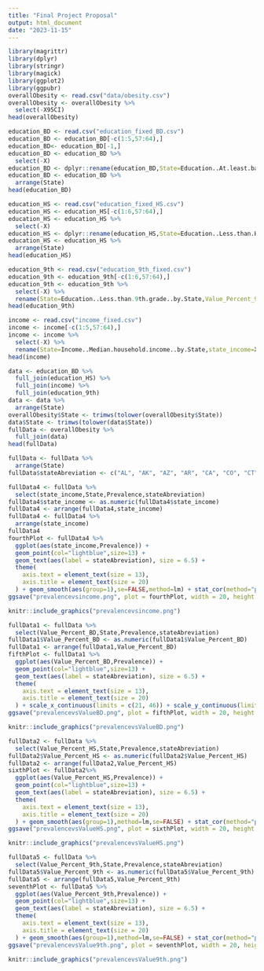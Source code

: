 ```yaml
---
title: "Final Project Proposal"
output: html_document
date: "2023-11-15"
---
```


```r
library(magrittr)
library(dplyr)
library(stringr)
library(magick)
library(ggplot2)
library(ggpubr)
overallObesity <- read.csv("data/obesity.csv")
overallObesity <- overallObesity %>%
  select(-X95CI)
head(overallObesity)
```

```r
education_BD <- read.csv("education_fixed_BD.csv")
education_BD <- education_BD[-c(1:5,57:64),]
education_BD<- education_BD[-1,]
education_BD <- education_BD %>%
  select(-X)
education_BD <- dplyr::rename(education_BD,State=Education..At.least.bachelors.degree..by.State,Value_Percent_BD=X.1,people_BD=X.2,rank_BD=X.3)
education_BD <- education_BD %>%
  arrange(State)
head(education_BD)
```

```r
education_HS <- read.csv("education_fixed_HS.csv")
education_HS <- education_HS[-c(1:6,57:64),]
education_HS <- education_HS %>%
  select(-X)
education_HS <- dplyr::rename(education_HS,State=Education..Less.than.High.School..by.State,Value_Percent_HS=X.1,people_HS=X.2,rank_HS=X.3)
education_HS <- education_HS %>%
  arrange(State)
head(education_HS)
```

```r
education_9th <- read.csv("education_9th_fixed.csv")
education_9th <- education_9th[-c(1:6,57:64),]
education_9th <- education_9th %>%
  select(-X) %>%
  rename(State=Education..Less.than.9th.grade..by.State,Value_Percent_9th=X.1,people_9th=X.2,rank_9th=X.3)
head(education_9th)
```

```r
income <- read.csv("income_fixed.csv")
income <- income[-c(1:5,57:64),]
income <- income %>%
  select(-X) %>%
  rename(State=Income..Median.household.income..by.State,state_income=X.1,income_rank=X.2)
head(income)
```


```r
data <- education_BD %>%
  full_join(education_HS) %>%
  full_join(income) %>%
  full_join(education_9th)
data <- data %>%
  arrange(State)
overallObesity$State <- trimws(tolower(overallObesity$State))
data$State <- trimws(tolower(data$State))
fullData <- overallObesity %>%
  full_join(data)
head(fullData)
```

```r
fullData <- fullData %>%
  arrange(State)
fullData$stateAbreviation <- c("AL", "AK", "AZ", "AR", "CA", "CO", "CT", "DC", "DE", "FL", "GA", "GU", "HI", "ID", "IL", "IN", "IA", "KS", "KY", "LA", "ME", "MD", "MA", "MI", "MN", "MS", "MO", "MT", "NE", "NV", "NH", "NJ", "NM", "NY", "NC", "ND", "OH", "OK", "OR", "PA", "PR", "RI", "SC", "SD", "TN", "TX", "UT", "VT", "VI", "VA", "WA", "WV", "WI", "WY")
```

```r
fullData4 <- fullData %>%
  select(state_income,State,Prevalence,stateAbreviation)
fullData4$state_income <- as.numeric(fullData4$state_income)
fullData4 <- arrange(fullData4,state_income)
fullData4 <- fullData4 %>%
  arrange(state_income)
fullData4
fourthPlot <- fullData4 %>%
  ggplot(aes(state_income,Prevalence)) + 
  geom_point(col="lightblue",size=13) +
  geom_text(aes(label = stateAbreviation), size = 6.5) +
  theme(
    axis.text = element_text(size = 13),
    axis.title = element_text(size = 20)
  ) + geom_smooth(aes(group=1),se=FALSE,method=lm) + stat_cor(method="pearson",label.x=81000,label.y=40) + labs(title="Prevalence in obesity vs State income",subtitle="dataset from the U.S. Department of Health and Human Services",x="State income($)", y="prevalence in obesity(%)")
ggsave("prevalencevsincome.png", plot = fourthPlot, width = 20, height = 8, units = "in")
```

```r
knitr::include_graphics("prevalencevsincome.png")
```

```r
fullData1 <- fullData %>%
  select(Value_Percent_BD,State,Prevalence,stateAbreviation)
fullData1$Value_Percent_BD <- as.numeric(fullData1$Value_Percent_BD)
fullData1 <- arrange(fullData1,Value_Percent_BD)
fifthPlot <- fullData1 %>%
  ggplot(aes(Value_Percent_BD,Prevalence)) + 
  geom_point(col="lightblue",size=13) +
  geom_text(aes(label = stateAbreviation), size = 6.5) + 
  theme(
    axis.text = element_text(size = 13),
    axis.title = element_text(size = 20)
  ) + scale_x_continuous(limits = c(21, 46)) + scale_y_continuous(limits = c(25, 42)) + stat_cor(method="pearson",label.x=40,label.y=40) + geom_smooth(aes(group=1),method=lm,se=FALSE) + labs(title="Prevalence in obesity vs percent of people with at least a bachelor's degree",subtitle="dataset from the U.S. Department of Health and Human Services",x="% of people", y="prevalence in obesity(%)")
ggsave("prevalencevsValueBD.png", plot = fifthPlot, width = 20, height = 8, units = "in")
```

```r
knitr::include_graphics("prevalencevsValueBD.png")
```

```r
fullData2 <- fullData %>%
  select(Value_Percent_HS,State,Prevalence,stateAbreviation)
fullData2$Value_Percent_HS <- as.numeric(fullData2$Value_Percent_HS)
fullData2 <- arrange(fullData2,Value_Percent_HS)
sixthPlot <- fullData2%>%
  ggplot(aes(Value_Percent_HS,Prevalence)) + 
  geom_point(col="lightblue",size=13) +
  geom_text(aes(label = stateAbreviation), size = 6.5) +
  theme(
    axis.text = element_text(size = 13),
    axis.title = element_text(size = 20)
  ) + geom_smooth(aes(group=1),method=lm,se=FALSE) + stat_cor(method="pearson",label.x=7,label.y=40) + labs(title="Prevalence in obesity vs percent of people with less than high school education",subtitle="dataset from the U.S. Department of Health and Human Services",x="% of people", y="prevalence in obesity(%)")
ggsave("prevalencevsValueHS.png", plot = sixthPlot, width = 20, height = 8, units = "in")
```

```r
knitr::include_graphics("prevalencevsValueHS.png")
```

```r
fullData5 <- fullData %>%
  select(Value_Percent_9th,State,Prevalence,stateAbreviation)
fullData5$Value_Percent_9th <- as.numeric(fullData5$Value_Percent_9th)
fullData5 <- arrange(fullData5,Value_Percent_9th)
seventhPlot <- fullData5 %>%
  ggplot(aes(Value_Percent_9th,Prevalence)) + 
  geom_point(col="lightblue",size=13) +
  geom_text(aes(label = stateAbreviation), size = 6.5) +
  theme(
    axis.text = element_text(size = 13),
    axis.title = element_text(size = 20)
  ) + geom_smooth(aes(group=1),method=lm,se=FALSE) + stat_cor(method="pearson",label.x=7,label.y=40) + labs(title="Prevalence in obesity vs percent of people with less than 9th grade education",subtitle="dataset from the U.S. Department of Health and Human Services",x="% of people", y="prevalence in obesity(%)")
ggsave("prevalencevsValue9th.png", plot = seventhPlot, width = 20, height = 8, units = "in")
```

```r
knitr::include_graphics("prevalencevsValue9th.png")
```